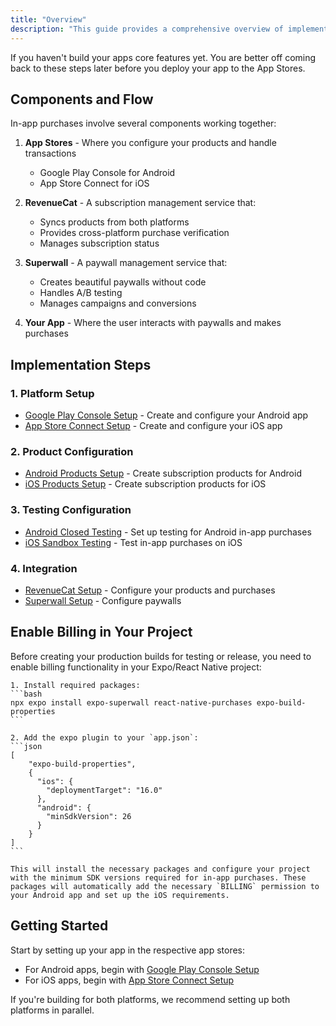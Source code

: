 ```yaml
---
title: "Overview"
description: "This guide provides a comprehensive overview of implementing in-app purchases and subscriptions in your app. We'll cover the entire process from setting up your app in the app stores to testing purchases."
---
```


<Note>
If you haven't build your apps core features yet. You are better off coming back to these steps later before you deploy your app to the App Stores.
</Note>

## Components and Flow

In-app purchases involve several components working together:

1. **App Stores** - Where you configure your products and handle transactions
   - Google Play Console for Android
   - App Store Connect for iOS

2. **RevenueCat** - A subscription management service that:
   - Syncs products from both platforms
   - Provides cross-platform purchase verification
   - Manages subscription status

3. **Superwall** - A paywall management service that:
   - Creates beautiful paywalls without code
   - Handles A/B testing
   - Manages campaigns and conversions

4. **Your App** - Where the user interacts with paywalls and makes purchases

## Implementation Steps

### 1. Platform Setup
- [Google Play Console Setup](./google-play-console-setup) - Create and configure your Android app
- [App Store Connect Setup](./app-store-connect-setup) - Create and configure your iOS app

### 2. Product Configuration
- [Android Products Setup](./android-products) - Create subscription products for Android
- [iOS Products Setup](./ios-products) - Create subscription products for iOS

### 3. Testing Configuration
- [Android Closed Testing](./closed-testing) - Set up testing for Android in-app purchases
- [iOS Sandbox Testing](./ios-sandbox) - Test in-app purchases on iOS

### 4. Integration
- [RevenueCat Setup](./revenuecat) - Configure your products and purchases
- [Superwall Setup](./superwall) - Configure paywalls

## Enable Billing in Your Project

<Steps>
  <Step title="Configure Billing Permissions">
    Before creating your production builds for testing or release, you need to enable billing functionality in your Expo/React Native project:

    1. Install required packages:
    ```bash
    npx expo install expo-superwall react-native-purchases expo-build-properties
    ```

    2. Add the expo plugin to your `app.json`:
    ```json
    [  
        "expo-build-properties",
        {
          "ios": {
            "deploymentTarget": "16.0"
          },
          "android": {
            "minSdkVersion": 26
          }
        }
    ]
    ```

    This will install the necessary packages and configure your project with the minimum SDK versions required for in-app purchases. These packages will automatically add the necessary `BILLING` permission to your Android app and set up the iOS requirements.
  </Step>
</Steps>

## Getting Started

Start by setting up your app in the respective app stores:
- For Android apps, begin with [Google Play Console Setup](./google-play-console-setup)
- For iOS apps, begin with [App Store Connect Setup](./app-store-connect-setup)

If you're building for both platforms, we recommend setting up both platforms in parallel.
